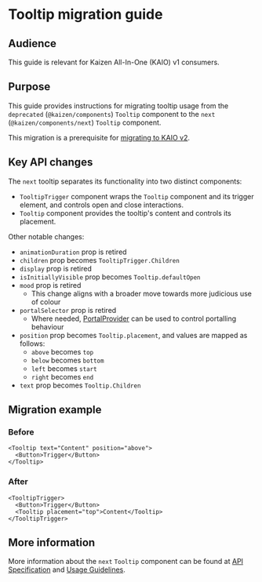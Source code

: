 
<Meta title="Components/Tooltip/Migration guide" />

# Tooltip migration guide

## Audience

This guide is relevant for Kaizen All-In-One (KAIO) v1 consumers.

## Purpose

This guide provides instructions for migrating tooltip usage from the `deprecated` (`@kaizen/components`) `Tooltip` component to the `next` (`@kaizen/components/next`) `Tooltip` component.

This migration is a prerequisite for [migrating to KAIO v2](/docs/releases-upcoming-major-releases--docs).

## Key API changes

The `next` tooltip separates its functionality into two distinct components:

- `TooltipTrigger` component wraps the `Tooltip` component and its trigger element, and controls open and close interactions.
- `Tooltip` component provides the tooltip's content and controls its placement.

Other notable changes:

- `animationDuration` prop is retired
- `children` prop becomes `TooltipTrigger.Children`
- `display` prop is retired
- `isInitiallyVisible` prop becomes `Tooltip.defaultOpen`
- `mood` prop is retired
  - This change aligns with a broader move towards more judicious use of colour
- `portalSelector` prop is retired
  - Where needed, [PortalProvider](https://react-spectrum.adobe.com/react-aria/PortalProvider.html) can be used to control portalling behaviour
- `position` prop becomes `Tooltip.placement`, and values are mapped as follows:
  - `above` becomes `top`
  - `below` becomes `bottom`
  - `left` becomes `start`
  - `right` becomes `end`
- `text` prop becomes `Tooltip.Children`

## Migration example

### Before

```tsx
<Tooltip text="Content" position="above">
  <Button>Trigger</Button>
</Tooltip>
```

### After

```tsx
<TooltipTrigger>
  <Button>Trigger</Button>
  <Tooltip placement="top">Content</Tooltip>
</TooltipTrigger>
```

## More information

More information about the `next` `Tooltip` component can be found at [API Specification](/docs/components-tooltip-tooltip-next-api-specification--docs) and [Usage Guidelines](/docs/components-tooltip-tooltip-next-usage-guidelines--docs).
